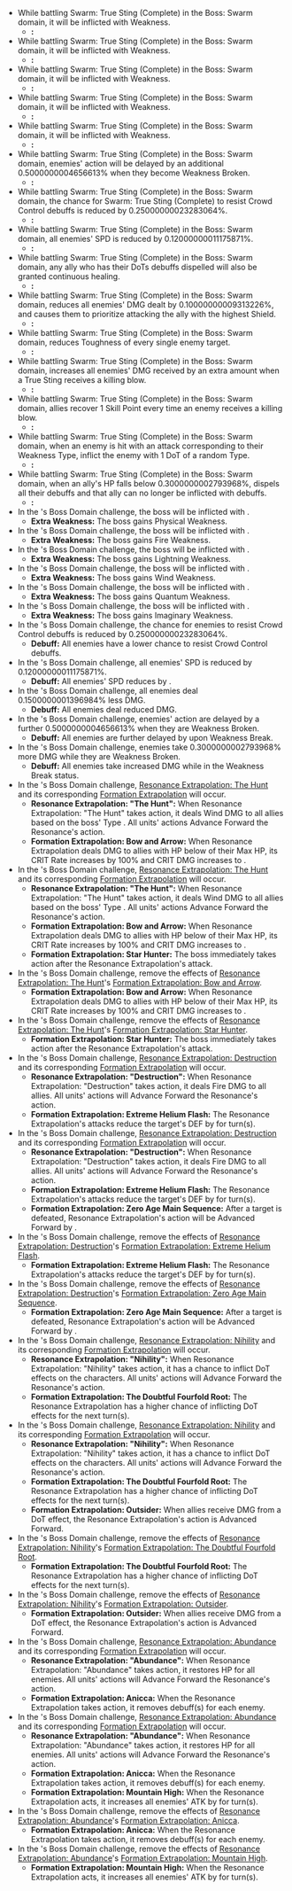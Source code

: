 * While battling Swarm: True Sting (Complete) in the {{Color|h|third plane's}} Boss: Swarm domain, it will be inflicted with {{Color|h|Physical}} Weakness.
** ''':''' 
* While battling Swarm: True Sting (Complete) in the {{Color|h|third plane's}} Boss: Swarm domain, it will be inflicted with {{Color|h|Fire}} Weakness.
** ''':''' 
* While battling Swarm: True Sting (Complete) in the {{Color|h|third plane's}} Boss: Swarm domain, it will be inflicted with {{Color|h|Ice}} Weakness.
** ''':''' 
* While battling Swarm: True Sting (Complete) in the {{Color|h|third plane's}} Boss: Swarm domain, it will be inflicted with {{Color|h|Lightning}} Weakness.
** ''':''' 
* While battling Swarm: True Sting (Complete) in the {{Color|h|third plane's}} Boss: Swarm domain, it will be inflicted with {{Color|h|Wind}} Weakness.
** ''':''' 
* While battling Swarm: True Sting (Complete) in the {{Color|h|third plane's}} Boss: Swarm domain, enemies' action will be delayed by an additional 0.5000000004656613% when they become Weakness Broken.
** ''':''' 
* While battling Swarm: True Sting (Complete) in the {{Color|h|third plane's}} Boss: Swarm domain, the chance for Swarm: True Sting (Complete) to resist Crowd Control debuffs is reduced by 0.25000000023283064%.
** ''':''' 
* While battling Swarm: True Sting (Complete) in the {{Color|h|third plane's}} Boss: Swarm domain, all enemies' SPD is reduced by 0.12000000011175871%.
** ''':''' 
* While battling Swarm: True Sting (Complete) in the {{Color|h|third plane's}} Boss: Swarm domain, any ally who has their DoTs debuffs dispelled will also be granted continuous healing.
** ''':''' 
* While battling Swarm: True Sting (Complete) in the {{Color|h|third plane's}} Boss: Swarm domain, reduces all enemies' DMG dealt by 0.10000000009313226%, and causes them to prioritize attacking the ally with the highest Shield.
** ''':''' 
* While battling Swarm: True Sting (Complete) in the {{Color|h|third plane's}} Boss: Swarm domain, reduces Toughness of every single enemy target.
** ''':''' 
* While battling Swarm: True Sting (Complete) in the {{Color|h|third plane's}} Boss: Swarm domain, increases all enemies' DMG received by an extra amount when a True Sting receives a killing blow.
** ''':''' 
* While battling Swarm: True Sting (Complete) in the {{Color|h|third plane's}} Boss: Swarm domain, allies recover 1 Skill Point every time an enemy receives a killing blow.
** ''':''' 
* While battling Swarm: True Sting (Complete) in the {{Color|h|third plane's}} Boss: Swarm domain, when an enemy is hit with an attack corresponding to their Weakness Type, inflict the enemy with 1 DoT of a random Type.
** ''':''' 
* While battling Swarm: True Sting (Complete) in the {{Color|h|third plane's}} Boss: Swarm domain, when an ally's HP falls below 0.3000000002793968%, dispels all their debuffs and that ally can no longer be inflicted with debuffs.
** ''':''' 
* In the {{Color|h|Third Plane}}'s Boss Domain challenge, the boss will be inflicted with {{Color|h|Physical Weakness}}.
** '''Extra Weakness:''' The boss gains Physical Weakness.
* In the {{Color|h|Third Plane}}'s Boss Domain challenge, the boss will be inflicted with {{Color|h|Fire Weakness}}.
** '''Extra Weakness:''' The boss gains Fire Weakness.
* In the {{Color|h|Third Plane}}'s Boss Domain challenge, the boss will be inflicted with {{Color|h|Lightning Weakness}}.
** '''Extra Weakness:''' The boss gains Lightning Weakness.
* In the {{Color|h|Third Plane}}'s Boss Domain challenge, the boss will be inflicted with {{Color|h|Wind Weakness}}.
** '''Extra Weakness:''' The boss gains Wind Weakness.
* In the {{Color|h|Third Plane}}'s Boss Domain challenge, the boss will be inflicted with {{Color|h|Quantum Weakness}}.
** '''Extra Weakness:''' The boss gains Quantum Weakness.
* In the {{Color|h|Third Plane}}'s Boss Domain challenge, the boss will be inflicted with {{Color|h|Imaginary Weakness}}.
** '''Extra Weakness:''' The boss gains Imaginary Weakness.
* In the {{Color|h|Third Plane}}'s Boss Domain challenge, the chance for enemies to resist Crowd Control debuffs is reduced by 0.25000000023283064%.
** '''Debuff:''' All enemies have a {{Color|h|25%}} lower chance to resist Crowd Control debuffs.
* In the {{Color|h|Third Plane}}'s Boss Domain challenge, all enemies' SPD is reduced by 0.12000000011175871%.
** '''Debuff:''' All enemies' SPD reduces by {{Color|h|12%}}.
* In the {{Color|h|Third Plane}}'s Boss Domain challenge, all enemies deal 0.1500000001396984% less DMG.
** '''Debuff:''' All enemies deal {{Color|h|15%}} reduced DMG.
* In the {{Color|h|Third Plane}}'s Boss Domain challenge, enemies' action are delayed by a further 0.5000000004656613% when they are Weakness Broken.
** '''Debuff:''' All enemies are further delayed by {{Color|h|50%}} upon Weakness Break.
* In the {{Color|h|Third Plane}}'s Boss Domain challenge, enemies take 0.3000000002793968% more DMG while they are Weakness Broken.
** '''Debuff:''' All enemies take {{Color|h|30%}} increased DMG while in the Weakness Break status.
* In the {{Color|h|Third Plane}}'s Boss Domain challenge, <u>Resonance Extrapolation: The Hunt</u> and its corresponding <u>Formation Extrapolation</u> will occur.
** '''Resonance Extrapolation: "The Hunt":''' When Resonance Extrapolation: "The Hunt" takes action, it deals Wind DMG to all allies based on the boss' Type . All units' actions Advance Forward the Resonance's action.
** '''Formation Extrapolation: Bow and Arrow:''' When Resonance Extrapolation deals DMG to allies with HP below {{Color|h|50%}} of their Max HP, its CRIT Rate increases by 100% and CRIT DMG increases to {{Color|h|40%}}.
* In the {{Color|h|Third Plane}}'s Boss Domain challenge, <u>Resonance Extrapolation: The Hunt</u> and its corresponding <u>Formation Extrapolation</u> will occur.
** '''Resonance Extrapolation: "The Hunt":''' When Resonance Extrapolation: "The Hunt" takes action, it deals Wind DMG to all allies based on the boss' Type . All units' actions Advance Forward the Resonance's action.
** '''Formation Extrapolation: Bow and Arrow:''' When Resonance Extrapolation deals DMG to allies with HP below {{Color|h|50%}} of their Max HP, its CRIT Rate increases by 100% and CRIT DMG increases to {{Color|h|40%}}.
** '''Formation Extrapolation: Star Hunter:''' The boss immediately takes action after the Resonance Extrapolation's attack.
* In the {{Color|h|Third Plane}}'s Boss Domain challenge, remove the effects of <u>Resonance Extrapolation: The Hunt</u>'s <u>Formation Extrapolation: Bow and Arrow</u>.
** '''Formation Extrapolation: Bow and Arrow:''' When Resonance Extrapolation deals DMG to allies with HP below {{Color|h|50%}} of their Max HP, its CRIT Rate increases by 100% and CRIT DMG increases to {{Color|h|40%}}.
* In the {{Color|h|Third Plane}}'s Boss Domain challenge, remove the effects of <u>Resonance Extrapolation: The Hunt</u>'s <u>Formation Extrapolation: Star Hunter</u>.
** '''Formation Extrapolation: Star Hunter:''' The boss immediately takes action after the Resonance Extrapolation's attack.
* In the {{Color|h|Third Plane}}'s Boss Domain challenge, <u>Resonance Extrapolation: Destruction</u> and its corresponding <u>Formation Extrapolation</u> will occur.
** '''Resonance Extrapolation: "Destruction":''' When Resonance Extrapolation: "Destruction" takes action, it deals Fire DMG to all allies. All units' actions will Advance Forward the Resonance's action.
** '''Formation Extrapolation: Extreme Helium Flash:''' The Resonance Extrapolation's attacks reduce the target's DEF by {{Color|h|30%}} for {{Color|h|200}} turn(s).
* In the {{Color|h|Third Plane}}'s Boss Domain challenge, <u>Resonance Extrapolation: Destruction</u> and its corresponding <u>Formation Extrapolation</u> will occur.
** '''Resonance Extrapolation: "Destruction":''' When Resonance Extrapolation: "Destruction" takes action, it deals Fire DMG to all allies. All units' actions will Advance Forward the Resonance's action.
** '''Formation Extrapolation: Extreme Helium Flash:''' The Resonance Extrapolation's attacks reduce the target's DEF by {{Color|h|30%}} for {{Color|h|200}} turn(s).
** '''Formation Extrapolation: Zero Age Main Sequence:''' After a target is defeated, Resonance Extrapolation's action will be Advanced Forward by {{Color|h|50%}}.
* In the {{Color|h|Third Plane}}'s Boss Domain challenge, remove the effects of <u>Resonance Extrapolation: Destruction</u>'s <u>Formation Extrapolation: Extreme Helium Flash</u>.
** '''Formation Extrapolation: Extreme Helium Flash:''' The Resonance Extrapolation's attacks reduce the target's DEF by {{Color|h|30%}} for {{Color|h|200}} turn(s).
* In the {{Color|h|Third Plane}}'s Boss Domain challenge, remove the effects of <u>Resonance Extrapolation: Destruction</u>'s <u>Formation Extrapolation: Zero Age Main Sequence</u>.
** '''Formation Extrapolation: Zero Age Main Sequence:''' After a target is defeated, Resonance Extrapolation's action will be Advanced Forward by {{Color|h|50%}}.
* In the {{Color|h|Third Plane}}'s Boss Domain challenge, <u>Resonance Extrapolation: Nihility</u> and its corresponding <u>Formation Extrapolation</u> will occur.
** '''Resonance Extrapolation: "Nihility":''' When Resonance Extrapolation: "Nihility" takes action, it has a chance to inflict DoT effects on the characters. All units' actions will Advance Forward the Resonance's action.
** '''Formation Extrapolation: The Doubtful Fourfold Root:''' The Resonance Extrapolation has a higher chance of inflicting DoT effects for the next {{Color|h|150}} turn(s).
* In the {{Color|h|Third Plane}}'s Boss Domain challenge, <u>Resonance Extrapolation: Nihility</u> and its corresponding <u>Formation Extrapolation</u> will occur.
** '''Resonance Extrapolation: "Nihility":''' When Resonance Extrapolation: "Nihility" takes action, it has a chance to inflict DoT effects on the characters. All units' actions will Advance Forward the Resonance's action.
** '''Formation Extrapolation: The Doubtful Fourfold Root:''' The Resonance Extrapolation has a higher chance of inflicting DoT effects for the next {{Color|h|150}} turn(s).
** '''Formation Extrapolation: Outsider:''' When allies receive DMG from a DoT effect, the Resonance Extrapolation's action is Advanced Forward.
* In the {{Color|h|Third Plane}}'s Boss Domain challenge, remove the effects of <u>Resonance Extrapolation: Nihility</u>'s <u>Formation Extrapolation: The Doubtful Fourfold Root</u>.
** '''Formation Extrapolation: The Doubtful Fourfold Root:''' The Resonance Extrapolation has a higher chance of inflicting DoT effects for the next {{Color|h|150}} turn(s).
* In the {{Color|h|Third Plane}}'s Boss Domain challenge, remove the effects of <u>Resonance Extrapolation: Nihility</u>'s <u>Formation Extrapolation: Outsider</u>.
** '''Formation Extrapolation: Outsider:''' When allies receive DMG from a DoT effect, the Resonance Extrapolation's action is Advanced Forward.
* In the {{Color|h|Third Plane}}'s Boss Domain challenge, <u>Resonance Extrapolation: Abundance</u> and its corresponding <u>Formation Extrapolation</u> will occur.
** '''Resonance Extrapolation: "Abundance":''' When Resonance Extrapolation: "Abundance" takes action, it restores HP for all enemies. All units' actions will Advance Forward the Resonance's action.
** '''Formation Extrapolation: Anicca:''' When the Resonance Extrapolation takes action, it removes {{Color|h|400}} debuff(s) for each enemy.
* In the {{Color|h|Third Plane}}'s Boss Domain challenge, <u>Resonance Extrapolation: Abundance</u> and its corresponding <u>Formation Extrapolation</u> will occur.
** '''Resonance Extrapolation: "Abundance":''' When Resonance Extrapolation: "Abundance" takes action, it restores HP for all enemies. All units' actions will Advance Forward the Resonance's action.
** '''Formation Extrapolation: Anicca:''' When the Resonance Extrapolation takes action, it removes {{Color|h|400}} debuff(s) for each enemy.
** '''Formation Extrapolation: Mountain High:''' When the Resonance Extrapolation acts, it increases all enemies' ATK by {{Color|h|30%}} for {{Color|h|100}} turn(s).
* In the {{Color|h|Third Plane}}'s Boss Domain challenge, remove the effects of <u>Resonance Extrapolation: Abundance</u>'s <u>Formation Extrapolation: Anicca</u>.
** '''Formation Extrapolation: Anicca:''' When the Resonance Extrapolation takes action, it removes {{Color|h|400}} debuff(s) for each enemy.
* In the {{Color|h|Third Plane}}'s Boss Domain challenge, remove the effects of <u>Resonance Extrapolation: Abundance</u>'s <u>Formation Extrapolation: Mountain High</u>.
** '''Formation Extrapolation: Mountain High:''' When the Resonance Extrapolation acts, it increases all enemies' ATK by {{Color|h|30%}} for {{Color|h|100}} turn(s).